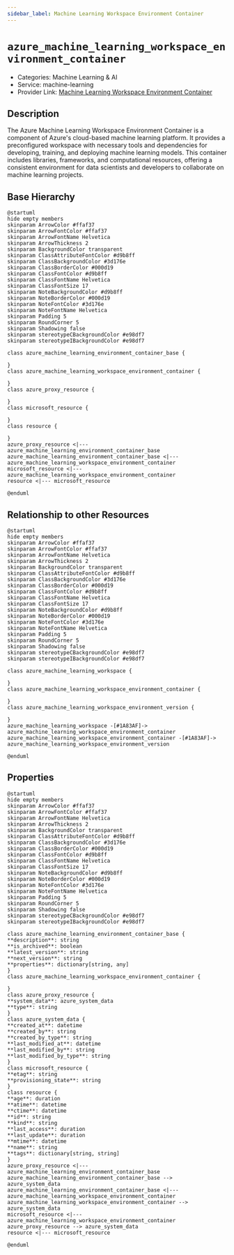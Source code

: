 ```yaml
---
sidebar_label: Machine Learning Workspace Environment Container
---
```


# `azure_machine_learning_workspace_environment_container`

- Categories: Machine Learning & AI
- Service: machine-learning
- Provider Link: [Machine Learning Workspace Environment Container](https://learn.microsoft.com/en-us/azure/machine-learning/how-to-use-environments)

## Description

The Azure Machine Learning Workspace Environment Container is a component of Azure's cloud-based machine learning platform. It provides a preconfigured workspace with necessary tools and dependencies for developing, training, and deploying machine learning models. This container includes libraries, frameworks, and computational resources, offering a consistent environment for data scientists and developers to collaborate on machine learning projects.

## Base Hierarchy

<ZoomPanPinch>

```kroki imgType="plantuml" imgAlt="Hierarchy of Machine Learning Workspace Environment Container"
@startuml
hide empty members
skinparam ArrowColor #ffaf37
skinparam ArrowFontColor #ffaf37
skinparam ArrowFontName Helvetica
skinparam ArrowThickness 2
skinparam BackgroundColor transparent
skinparam ClassAttributeFontColor #d9b8ff
skinparam ClassBackgroundColor #3d176e
skinparam ClassBorderColor #000d19
skinparam ClassFontColor #d9b8ff
skinparam ClassFontName Helvetica
skinparam ClassFontSize 17
skinparam NoteBackgroundColor #d9b8ff
skinparam NoteBorderColor #000d19
skinparam NoteFontColor #3d176e
skinparam NoteFontName Helvetica
skinparam Padding 5
skinparam RoundCorner 5
skinparam Shadowing false
skinparam stereotypeCBackgroundColor #e98df7
skinparam stereotypeIBackgroundColor #e98df7

class azure_machine_learning_environment_container_base {

}
class azure_machine_learning_workspace_environment_container {

}
class azure_proxy_resource {

}
class microsoft_resource {

}
class resource {

}
azure_proxy_resource <|--- azure_machine_learning_environment_container_base
azure_machine_learning_environment_container_base <|--- azure_machine_learning_workspace_environment_container
microsoft_resource <|--- azure_machine_learning_workspace_environment_container
resource <|--- microsoft_resource

@enduml
```

</ZoomPanPinch>

## Relationship to other Resources

<ZoomPanPinch>

```kroki imgType="plantuml" imgAlt="Diagram of Machine Learning Workspace Environment Container resource relationships"
@startuml
hide empty members
skinparam ArrowColor #ffaf37
skinparam ArrowFontColor #ffaf37
skinparam ArrowFontName Helvetica
skinparam ArrowThickness 2
skinparam BackgroundColor transparent
skinparam ClassAttributeFontColor #d9b8ff
skinparam ClassBackgroundColor #3d176e
skinparam ClassBorderColor #000d19
skinparam ClassFontColor #d9b8ff
skinparam ClassFontName Helvetica
skinparam ClassFontSize 17
skinparam NoteBackgroundColor #d9b8ff
skinparam NoteBorderColor #000d19
skinparam NoteFontColor #3d176e
skinparam NoteFontName Helvetica
skinparam Padding 5
skinparam RoundCorner 5
skinparam Shadowing false
skinparam stereotypeCBackgroundColor #e98df7
skinparam stereotypeIBackgroundColor #e98df7

class azure_machine_learning_workspace {

}
class azure_machine_learning_workspace_environment_container {

}
class azure_machine_learning_workspace_environment_version {

}
azure_machine_learning_workspace -[#1A83AF]-> azure_machine_learning_workspace_environment_container
azure_machine_learning_workspace_environment_container -[#1A83AF]-> azure_machine_learning_workspace_environment_version

@enduml
```

</ZoomPanPinch>

## Properties

<ZoomPanPinch>

```kroki imgType="plantuml" imgAlt="Diagram of Machine Learning Workspace Environment Container data model"
@startuml
hide empty members
skinparam ArrowColor #ffaf37
skinparam ArrowFontColor #ffaf37
skinparam ArrowFontName Helvetica
skinparam ArrowThickness 2
skinparam BackgroundColor transparent
skinparam ClassAttributeFontColor #d9b8ff
skinparam ClassBackgroundColor #3d176e
skinparam ClassBorderColor #000d19
skinparam ClassFontColor #d9b8ff
skinparam ClassFontName Helvetica
skinparam ClassFontSize 17
skinparam NoteBackgroundColor #d9b8ff
skinparam NoteBorderColor #000d19
skinparam NoteFontColor #3d176e
skinparam NoteFontName Helvetica
skinparam Padding 5
skinparam RoundCorner 5
skinparam Shadowing false
skinparam stereotypeCBackgroundColor #e98df7
skinparam stereotypeIBackgroundColor #e98df7

class azure_machine_learning_environment_container_base {
**description**: string
**is_archived**: boolean
**latest_version**: string
**next_version**: string
**properties**: dictionary[string, any]
}
class azure_machine_learning_workspace_environment_container {

}
class azure_proxy_resource {
**system_data**: azure_system_data
**type**: string
}
class azure_system_data {
**created_at**: datetime
**created_by**: string
**created_by_type**: string
**last_modified_at**: datetime
**last_modified_by**: string
**last_modified_by_type**: string
}
class microsoft_resource {
**etag**: string
**provisioning_state**: string
}
class resource {
**age**: duration
**atime**: datetime
**ctime**: datetime
**id**: string
**kind**: string
**last_access**: duration
**last_update**: duration
**mtime**: datetime
**name**: string
**tags**: dictionary[string, string]
}
azure_proxy_resource <|--- azure_machine_learning_environment_container_base
azure_machine_learning_environment_container_base --> azure_system_data
azure_machine_learning_environment_container_base <|--- azure_machine_learning_workspace_environment_container
azure_machine_learning_workspace_environment_container --> azure_system_data
microsoft_resource <|--- azure_machine_learning_workspace_environment_container
azure_proxy_resource --> azure_system_data
resource <|--- microsoft_resource

@enduml
```

</ZoomPanPinch>

